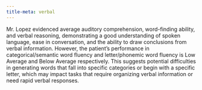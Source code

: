 ```yaml
---
title-meta: verbal
---
```


<!-- ### Language Functions -->

Mr. Lopez evidenced average auditory comprehension, word-finding ability, and verbal reasoning, demonstrating a good understanding of spoken language, ease in conversation, and the ability to draw conclusions from verbal information. However, the patient's performance in categorical/semantic word fluency and letter/phonemic word fluency is Low Average and Below Average respectively. This suggests potential difficulties in generating words that fall into specific categories or begin with a specific letter, which may impact tasks that require organizing verbal information or need rapid verbal responses.
